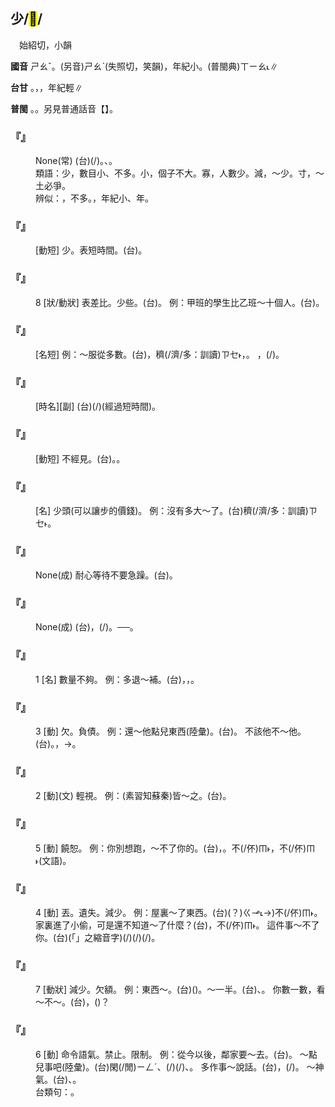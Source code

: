 
==少/<mark>&#xf9fd0;</mark>/{{ruby|<mark>&#xf9fcf;</mark>|ㄕㄠˇ}}==

　始紹切，小韻

'''國音''' <rt>ㄕㄠˇ</rt>。(另音)<rt>ㄕㄠˋ</rt>(失照切，笑韻)，年紀小。(普閩典)<rt>ㄒㄧㄠ˪</rt>∥

'''台甘''' {{ruby|(文)|ㄒㄧㄠˋ}}。{{ruby|(語)|ㄐㄧㄜˋ}}{{ruby|。|ㄒㄧㄠ˪}}，{{ruby|少|ㄒㄧㄠ˪}}{{ruby|年|ㄌㄧㄢˊ}}，年紀輕∥

'''普閩''' {{ruby|(文)|ㄒㄧㄠˋ}}。{{ruby|(白)|ㄐㄧㄜˋ}}。另見普通話音【{{ruby|少|ㄕㄠˋ}}】。

    

==='''『{{ruby|缺|ㄑㄩㄝ}}{{ruby|衣|ㄧ}}{{ruby|少|ㄕㄠˇ}}{{ruby|食|ㄕˊ}}』'''===
: None(常) (台){{ruby|欠|ㄎㄧㆰ˪}}{{ruby|穿|ㄑㄧㄥ}}(/{{ruby|頌|ㄑㄧㄥ˫}}){{ruby|欠|ㄎㄧㆰ˪}}{{ruby|食|ㄐㄧㄚㆷ ͘}}。{{ruby|穿|ㄑㄧㄥ˫}}{{ruby|<mark>&#xffa45;</mark>|ㆠㆤ˫}}{{ruby|/|ㆠㄨㆤ˫}}{{ruby|燒|ㄒㄧㄜ}}、{{ruby|食|ㄐㄧㄚㆷ ͘}}{{ruby|<mark>&#xffa45;</mark>|ㆠㆤ˫}}{{ruby|/|ㆠㄨㆤ˫}}{{ruby|飽|ㄅㄚˋ}}。
:類語：少，數目小、不多。小，個子不大。寡，人數少。減，～少。寸，～土必爭。
:
:辨似：{{ruby|少|ㄕㄠˇ}}，不多。{{ruby|少|ㄕㄠˋ}}，年紀小、{{ruby|少|ㄕㄠˋ}}年。
:
    

==='''『{{ruby|少|ㄕㄠˇ}}{{ruby|等|ㄉㄥˇ}}』'''===
: [動短] 少。表短時間。(台){{ruby|小|ㄒㄧㄜˋ}}{{ruby|等|ㄉㄢˋ}}{{ruby|一|ㄐㄧㆵ ͘}}{{ruby|下|·ㆤ˫}}。
    

==='''『{{ruby|少|ㄕㄠˇ}}』'''===
:8  [狀/動狀] 表差比。少些。(台){{ruby|較|ㄎㄚㆷ}}{{ruby|少|ㄐㄧㄜˋ}}。 例：甲班的學生比乙班～十個人。(台){{ruby|甲|ㄍㄚㆷ}}{{ruby|班|ㄅㄢ}}{{ruby|比|ㄅㄧˋ}}{{ruby|乙|ㄧㆵ}}{{ruby|班|ㄅㄢ}}{{ruby|較|ㄎㄚㆷ}}{{ruby|少|ㄐㄧㄜˋ}}{{ruby|十|ㄗㄚㆴ ͘}}{{ruby|個|ㆤˊ}}。
    

==='''『{{ruby|少|ㄕㄠˇ}}{{ruby|數|ㄕㄨˋ}}』'''===
: [名短]  例：～服從多數。(台){{ruby|分|ㄏㄨㄣ}}{{ruby|雙|ㄒㄧㄤ}}{{ruby|爿|ㄅㄧㄥˊ}}，{{ruby|一|ㄐㄧㆵ ͘}}{{ruby|爿|ㄅㄧㄥˊ}}{{ruby|人|ㄌㄤˊ}}{{ruby|較|ㄎㄚㆷ}}穧(/濟/多：訓讀)<rt>ㄗㆤ˫</rt>{{ruby|/|ㄗㄨㆤ˫}}，{{ruby|一|ㄐㄧㆵ ͘}}{{ruby|爿|ㄅㄧㄥˊ}}{{ruby|較|ㄎㄚㆷ}}{{ruby|少|ㄐㄧㄜˋ}}。{{ruby|決|ㄍㄨㄚㆵ}} {{ruby|議|ㆣㄧ˫}}{{ruby|時|ㄒㄧˊ}}，{{ruby|少|ㄐㄧㄜˋ}}(/{{ruby|小|ㄒㄧㄜˋ}}){{ruby|數|ㄙㆦ˪}}{{ruby|人|ㄌㄤˊ}}{{ruby|愛|ㄞ˪}}{{ruby|讓|ㄋㄧㄨ˫}}{{ruby|多|ㄉㄜ}}{{ruby|數|ㄙㆦ˪}}{{ruby|人|ㄌㄤˊ}}{{ruby|丌|ㆤ}}{{ruby|意|ㄧ˪}}{{ruby|見|ㄍㄧㄢ˪}}。
    

==='''『{{ruby|少|ㄕㄠˇ}}{{ruby|頃|ㄑㄧㄥˇ}}』'''===
: [時名][副] (台){{ruby|一|ㄐㄧㆵ ͘}}{{ruby|點|ㄉㄧㆰˋ}}(/{{ruby|霎|ㄉㄧㄚㆴ ͘}}){{ruby|仔|ㄚ}}{{ruby|久|ㄍㄨˋ}}(經過短時間)。
    

==='''『{{ruby|少|ㄕㄠˇ}}{{ruby|有|ㄧㄡˇ}}』'''===
: [動短] 不經見。(台){{ruby|罕|ㄏㄢˋ}}{{ruby|有|ㄧㄨˋ}}。{{ruby|罕|ㄏㄢˋ}}{{ruby|得|ㄉㄧㆵ}}{{ruby|看|ㄎㄨㆩ˪}}{{ruby|見|ㄍㆪ˪}}。
    

==='''『{{ruby|少|ㄕㄠˇ}}{{ruby|兒|ㄦ}}』'''===
: [名] 少頭(可以讓步的價錢)。 例：沒有多大～了。(台){{ruby|<mark>&#xffa45;</mark>|ㆠㆤ˫}}{{ruby|/|ㆠㄨㆤ˫}}{{ruby|得|ㄉㄧㆵ}}{{ruby|通|ㄊㄤ}}{{ruby|少|ㄐㄧㄜˋ}}{{ruby|若|ㆣㄨㄚ˫}}穧(/濟/多：訓讀)<rt>ㄗㆤ˫</rt>{{ruby|/|ㄗㄨㆤ˫}}。
    

==='''『{{ruby|少|ㄕㄠˇ}}{{ruby|安|ㄢ}}{{ruby|毋|ㄨˊ}}{{ruby|躁|ㄗㄠˋ}}』'''===
: None(成) 耐心等待不要急躁。(台){{ruby|較|ㄎㄚㆷ}}{{ruby|鎮|ㄉㄧㄣ˪}}{{ruby|靜|ㄐㄧㄥ˫}}{{ruby|咧|ㄌㆤ˪}}{{ruby|免|ㆠㄧㄢˋ}}{{ruby|燥|ㄙㄜ˪}}{{ruby|性|ㄒㄧㄥ˪}}。
    

==='''『{{ruby|少|ㄕㄠˇ}}{{ruby|見|ㄐㄧㄢˋ}}{{ruby|多|ㄉㄨㄛ}}{{ruby|怪|ㄍㄨㄞˋ}}』'''===
: None(成) (台){{ruby|若|ㄋㄚ˫}}{{ruby|較|ㄎㄚㆷ}}{{ruby|罕|ㄏㄢˋ}}{{ruby|得|ㄉㄧㆵ}}{{ruby|看|ㄎㄨㆩ˪}}{{ruby|見|ㄍㆪ˪}}，{{ruby|逐|ㄉㄚㆶ ͘}}{{ruby|項|ㄏㄤ˫}}{{ruby|著|ㄉㄧㄜㆷ}}(/{{ruby|都|ㄉㄜ˫}}){{ruby|較|ㄎㄚㆷ}}{{ruby|奇|ㄍㄧˊ}}{{ruby|怪|ㄍㄨㄞ˪}}。──{{ruby|其|ㄍㄧˊ}}{{ruby|實|ㄒㄧㆵ ͘}}{{ruby|不|ㄅㄨㆵ}}{{ruby|足|ㄐㄧㆦㆶ}}{{ruby|為|ㄨㄧˊ}}{{ruby|奇|ㄍㄧˊ}}。
    

==='''『{{ruby|少|ㄕㄠˇ}}』'''===
:1  [名] 數量不夠。 例：多退～補。(台){{ruby|提|ㄊㆤㆷ ͘}}{{ruby|出|ㄘㄨㆵ}}{{ruby|過|ㄍㆤ˪}}{{ruby|/|ㄍㄨㆤ˪}}{{ruby|多|ㄉㄜ}}{{ruby|丌|ㆤ}}，{{ruby|會|ㄨㆤ˫}}{{ruby|/|ㆤ˫}}{{ruby|退|ㄊㄨㆤ˪}}{{ruby|/|ㄊㆤ˪}}{{ruby|還|ㄏㄧㄥˊ}}，{{ruby|無|ㆠㄜˊ}}{{ruby|夠|ㄍㄠ˪}}{{ruby|額|ㆣㄧㄚㆷ ͘}}{{ruby|丌|ㆤ}}{{ruby|著|ㄉㄧㄜㆷ ͘}}{{ruby|補|ㄅㆦˋ}}{{ruby|交|ㄍㄠ}}。
    

==='''『{{ruby|少|ㄕㄠˇ}}』'''===
:3  [動] 欠。負債。 例：還～他點兒東西(陸彙)。(台){{ruby|猶|ㄧㄠˋ}}{{ruby|欠|ㄎㄧㆰ˪}}{{ruby|伊|ㄧ}}{{ruby|一|ㄐㄧㆵ ͘}}{{ruby|屑|ㄙㄨㆵ}}{{ruby|仔|ㄚ}}{{ruby|物|ㄇㄧㆷ ͘}}{{ruby|/|ㄇㆭㆷ ͘}}。 不該他不～他。(台){{ruby|無|ㆠㄜˊ}}{{ruby|欠|ㄎㄧㆰ˪}}{{ruby|伊|ㄧ}}{{ruby|無|ㆠㄜˊ}}{{ruby|共|ㄍㄚ˫}}{{ruby|伊|ㄧ}}{{ruby|借|ㄐㄧㄜㆷ}}。{{ruby|無|ㆠㄜˊ}}{{ruby|借|ㄐㄧㄜㆷ}}{{ruby|無|ㆠㄜˊ}}{{ruby|欠|ㄎㄧㆰ˪}}，→{{ruby|無|ㆠㄜˊ}}{{ruby|相|ㄒㄧㄜ}}{{ruby|欠|ㄎㄧㆰ˪}}。
    

==='''『{{ruby|少|ㄕㄠˇ}}』'''===
:2  [動](文) 輕視。 例：(素習知蘇秦)皆～之。(台){{ruby|大|ㄉㄞ˫}}{{ruby|家|ㄍㆤ}}{{ruby|攏|ㄌㆲˋ}}{{ruby|看|ㄎㄨㆩ˪}}{{ruby|輕|ㄎㄧㄣ}}{{ruby|伊|·ㄧ}}。
    

==='''『{{ruby|少|ㄕㄠˇ}}』'''===
:5  [動] 饒恕。 例：你別想跑，～不了你的。(台){{ruby|汝|ㄌㄧˋ}}{{ruby|免|ㆠㄧㄢˋ}}{{ruby|數|ㄒㄧㄠ˪}}{{ruby|想|ㄒㄧㆧ˫}}{{ruby|/|ㄒㄧㆫ˫}}{{ruby|<mark>&#xffa49;</mark>|ㆠㆤㆷ}}{{ruby|/|ㆠㄨㆤㆷ ͘}}{{ruby|走|ㄗㄠˋ}}，{{ruby|付|ㄏㆦ˫}}{{ruby|汝|ㄌㄧˋ}}{{ruby|走|ㄗㄠˋ}}{{ruby|<mark>&#xffa45;</mark>|ㆠㆤ˫}}{{ruby|/|ㆠㄨㆤ˫}}{{ruby|去|ㄎㄧ˪}}。不(/伓)<rt>ㆬ˫</rt>{{ruby|饒|ㆢㄧㄠˊ}}{{ruby|赦|ㄒㄧㄚ˪}}{{ruby|汝|ㄌㄧˋ}}，不(/伓)<rt>ㆬ˫</rt>{{ruby|容|ㄧㆲˊ}}{{ruby|汝|·ㄌㄧˋ}}(文語)。
    

==='''『{{ruby|少|ㄕㄠˇ}}』'''===
:4  [動] 丟。遺失。減少。 例：屋裏～了東西。(台){{ruby|厝|ㄘㄨ˪}}({{ruby|茨|ㄗㄨ}}？){{ruby|內|ㄌㄞ˫}}{{ruby|扑|ㄆㄚㆷ}}{{ruby|(|ㄆㄤ˪}}<rt>ㄍㆪ˪</rt>→)不(/伓)<rt>ㆬ˫</rt>{{ruby|見|ㄍㄧㄢ˪}}{{ruby|物|ㄇㄧㆷ ͘}}{{ruby|/|ㄇㆭㆷ ͘}}{{ruby|件|ㄍㄧㆩ˫}}。家裏進了小偷，可是還不知道～了什麼？(台){{ruby|昨|ㄗㄚ˫}}{{ruby|暗|ㆰ˪}}{{ruby|有|ㄨ˫}}{{ruby|賊|ㄘㄚㆵ ͘}}{{ruby|仔|ㄚ}}{{ruby|入|ㆢㄧㆴ ͘}}{{ruby|/|ㄌㄧㆴ ͘}}{{ruby|來|ㄌㄞˊ}}{{ruby|厝|ㄘㄨ˪}}{{ruby|內|ㄌㄞ˫}}，{{ruby|但|ㄉㄢ˫}}{{ruby|是|ㄒㄧ˫}}{{ruby|猶|ㄧㄠˋ}}不(/伓)<rt>ㆬ˫</rt>{{ruby|知|ㄗㄞ}}{{ruby|失|ㄒㄧㆵ}}{{ruby|落|ㄌㄜㆷ ͘}}{{ruby|甚|ㄒㄧㆬ˫}}{{ruby|麼|ㄇㄧㆷ}}{{ruby|物|ㄇㄧㆷ ͘}}{{ruby|/|ㄇㆭㆷ ͘}}。 這件事～不了你。(台){{ruby|<mark>&#xffb50;</mark>|ㄐㄧㆵ}}(「{{ruby|此|ㄐㄧˋ}}{{ruby|一|ㄐㄧㆵ ͘}}」之縮音字)(/{{ruby|此|ㄐㄧㆵ}}){{ruby|個|ㆤˊ}}{{ruby|載|ㄉㄞ˫}}(/{{ruby|戴|ㄉㄞ˪}}){{ruby|事|ㄐㄧ˪}}(/{{ruby|事|ㄉㄞ˫}}{{ruby|情|ㄐㄧ˪}}){{ruby|無|ㆠㄜˊ}}{{ruby|汝|ㄌㄧˋ}}{{ruby|<mark>&#xffa45;</mark>|ㆠㆤ˫}}{{ruby|/|ㆠㄨㆤ˫}}{{ruby|用|ㄧㆲ˫}}{{ruby|/|ㄧㄥ˫}}{{ruby|得|ㄉㄧㆵ}}。
    

==='''『{{ruby|少|ㄕㄠˇ}}』'''===
:7  [動狀] 減少。欠額。 例：東西～。(台){{ruby|物|ㄇㆭㆷ ͘}}{{ruby|/|ㄇㄧㆷ ͘}}{{ruby|件|ㄍㄧㆩ˫}}({{ruby|嫁|ㄍㆤ˪}}{{ruby|妝|ㄗㆭ}}){{ruby|有|ㄨ˫}}{{ruby|較|ㄎㄚㆷ}}{{ruby|少|ㄐㄧㄜˋ}}。～一半。(台){{ruby|欠|ㄎㄧㆰ˪}}{{ruby|一|ㄐㄧㆵ ͘}}{{ruby|半|ㄅㄨㆩ˪}}、{{ruby|減|ㄍㄧㆰˋ}}{{ruby|一|ㄐㄧㆵ ͘}}{{ruby|半|ㄅㄨㆩ˪}}。 你數一數，看～不～。(台){{ruby|汝|ㄌㄧˋ}}{{ruby|算|ㄙㆭ˪}}{{ruby|一|ㄐㄧㆵ ͘}}{{ruby|下|·ㆤ˫}}，{{ruby|看|ㄎㄨㆩ˪}}{{ruby|物|ㄇㄧㆷ ͘}}{{ruby|/|ㄇㆭㆷ ͘}}{{ruby|件|ㄍㄧㆩ˫}}{{ruby|有|ㄨ˫}}{{ruby|欠|ㄎㄧㆰ˪}}({{ruby|較|ㄎㄚㆷ}}{{ruby|少|ㄐㄧㄜˋ}}){{ruby|無|ㄅㄜˊ}}？
    

==='''『{{ruby|少|ㄕㄠˇ}}』'''===
:6  [動] 命令語氣。禁止。限制。 例：從今以後，鄰家要～去。(台){{ruby|自|ㄗㄨ˫}}{{ruby|今|ㄍㄧㆬ}}{{ruby|以|ㄧˋ}}{{ruby|後|ㄠ˫}}{{ruby|隔|ㄍㆤㆷ}}{{ruby|壁|ㄅㄧㄚㆷ}}{{ruby|人|ㄌㄤˊ}}{{ruby|兜|ㄉㄠ}}{{ruby|較|ㄎㄚㆷ}}{{ruby|<mark>&#xffb49;</mark>|ㄇㄞ˪}}{{ruby|去|ㄎㄧ˪}}。 ～點兒事吧(陸彙)。(台){{ruby|<mark>&#xffb49;</mark>|ㄇㄞ˪}}{{ruby|管|ㄍㄨㄢˋ}}閑(/閒)<rt>ㄧㄥˊ</rt>{{ruby|事|ㄙㄨ˫}}、{{ruby|<mark>&#xffb49;</mark>|ㄇㄞ˪}}{{ruby|加|ㄍㆤ}}{{ruby|插|ㄘㄚㆴ}}{{ruby|載|ㄉㄞ˫}}(/{{ruby|戴|ㄉㄞ˪}}){{ruby|事|ㄐㄧ˪}}(/{{ruby|事|ㄉㄞ˫}}{{ruby|情|ㄐㄧ˪}})、{{ruby|<mark>&#xffb49;</mark>|ㄇㄞ˪}}{{ruby|多|ㄉㄜ}}{{ruby|事|ㄙㄨ˫}}。 多作事～說話。(台){{ruby|加|ㄍㆤ}}{{ruby|做|ㄗㄨㆤ˪}}{{ruby|/|ㄗㄜ˪}}{{ruby|一|ㄐㄧㆵ}}{{ruby|許|·ㄍㄨㄚˋ}}，{{ruby|減|ㄍㄧㆰˋ}}{{ruby|講|ㄍㆲˋ}}{{ruby|一|ㄐㄧㆵ ͘}}{{ruby|寡|·ㄍㄨㄚˋ}}(/{{ruby|許|ㄍㄨㄚˋ}})。 ～神氣。(台){{ruby|<mark>&#xffb49;</mark>|ㄇㄞ˪}}{{ruby|稀|ㄏㄧ}}{{ruby|罕|ㄏㄢˋ}}、{{ruby|免|ㆠㄧㄢˋ}}{{ruby|稀|ㄏㄧ}}{{ruby|罕|ㄏㄢˋ}}。
:
:台類句：{{ruby|省|ㄒㄧㄥˋ}}{{ruby|事|ㄙㄨ˫}}{{ruby|事|ㄙㄨ˫}}{{ruby|省|ㄒㄧㄥˋ}}。
:
    
